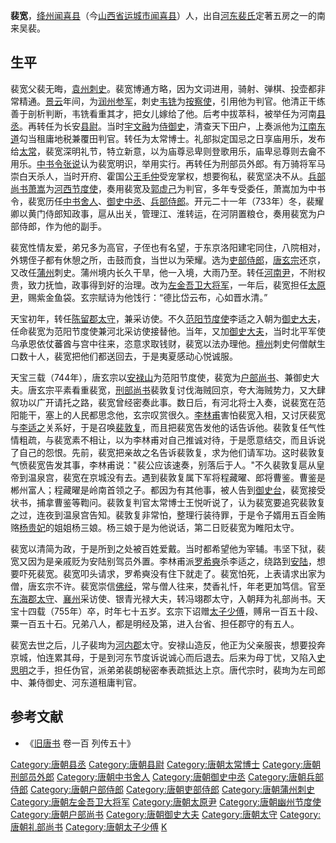 {{otheruse|裴宽}}
'''裴宽'''{{BD|681年||755年||catIdx=P}}，[[绛州|绛州]][[闻喜县|闻喜县]]（今[[山西省|山西省]][[运城市|运城市]][[闻喜县|闻喜县]]）人，出自[[河东裴氏|河东裴氏]]定著五房之一的南来吴裴。

==生平==
裴宽父裴无晦，[[袁州|袁州]][[刺史|刺史]]。裴宽博通方略，因为文词进用，骑射、弹棋、投壶都非常精通。[[景云|景云]]年间，为[[润州|润州]][[参军|参军]]，刺史[[韦铣|韦铣]]为[[按察使|按察使]]，引用他为判官。他清正干练善于剖析判断，韦铣看重其才，把女儿嫁给了他。后考中拔萃科，被举任为河南[[县丞|县丞]]。再转任为长安[[县尉|县尉]]。当时[[宇文融|宇文融]]为[[侍御史|侍御史]]，清查天下田户，上奏派他为[[江南东道|江南东道]]勾当租庸地税兼覆田判官。转任为太常博士。礼部拟定国忌之日享庙用乐，发布给[[太常|太常]]，裴宽深明礼节，特立新意，以为庙尊忌卑则登歌用乐，庙卑忌尊则去龠不用乐。[[中书令|中书令]][[张说|张说]]认为裴宽明识，举用实行。再转任为刑部员外郎。有万骑将军马崇白天杀人，当时开府、霍国公[[王毛仲|王毛仲]]受宠掌权，想要徇私，裴宽坚决不从。[[兵部尚书|兵部尚书]][[萧嵩|萧嵩]]为[[河西节度使|河西节度使]]，奏用裴宽及[[郭虚己|郭虚己]]为判官，多年专受委任，萧嵩加为中书令，裴宽历任[[中书舍人|中书舍人]]、[[御史中丞|御史中丞]]、[[兵部侍郎|兵部侍郎]]。开元二十一年（733年）冬，裴耀卿以黄门侍郎知政事，扈从出关，管理江、淮转运，在河阴置粮仓，奏用裴宽为户部侍郎，作为他的副手。

裴宽性情友爱，弟兄多为高官，子侄也有名望，于东京洛阳建宅同住，八院相对，外甥侄子都有休憩之所，击鼓而食，当世以为荣耀。选为[[吏部侍郎|吏部侍郎]]，[[唐玄宗|唐玄宗]]还京，又改任[[蒲州|蒲州]]刺史。蒲州境内长久干旱，他一入境，大雨乃至。转任[[河南尹|河南尹]]，不附权贵，致力抚恤，政事得到好的治理。改为[[左金吾卫大将军|左金吾卫大将军]]，一年后，裴宽担任[[太原|太原]][[尹|尹]]，赐紫金鱼袋。玄宗赋诗为他饯行：“德比岱云布，心如晋水清。”

天宝初年，转任[[陈留郡|陈留郡]][[陳留郡#陳留郡太守（742年－762年）|太守]]，兼采访使。不久[[范阳节度使|范阳节度使]]李适之入朝为[[御史大夫|御史大夫]]，任命裴宽为范阳节度使兼河北采访使接替他。当年，又加[[御史大夫|御史大夫]]，当时北平军使乌承恩依仗蕃酋与宫中往来，恣意求取钱财，裴宽以法办理他。[[檀州|檀州]]刺史何僧献生口数十人，裴宽把他们都送回去，于是夷夏感动心悦诚服。

天宝三载（744年），唐玄宗以[[安禄山|安禄山]]为范阳节度使，裴宽为[[户部尚书|户部尚书]]、兼御史大夫。唐玄宗平素看重裴宽，[[刑部尚书|刑部尚书]]裴敦复讨伐海贼回京，夸大海贼势力，又大肆叙功以广开请托之路，裴宽曾经密奏此事。数日后，有河北将士入奏，说裴宽在范阳能干，塞上的人民都思念他，玄宗叹赏很久。[[李林甫|李林甫]]害怕裴宽入相，又讨厌裴宽与[[李适之|李适之]]关系好，于是召唤[[裴敦复|裴敦复]]，而且把裴宽告发他的话告诉他。裴敦复任气性情粗疏，与裴宽素不相让，以为李林甫对自己推诚对待，于是愿意结交，而且诉说了自己的怨恨。先前，裴宽把亲故之名告诉裴敦复，求为他们请军功。这时裴敦复气愤裴宽告发其事，李林甫说："裴公应该速奏，别落后于人。"不久裴敦复扈从皇帝到温泉宫，裴宽在京城没有去。遇到裴敦复属下军将程藏曜、郎将曹鉴。曹鉴是郴州富人；程藏曜是岭南首领之子。都因为有其他事，被人告到[[御史台|御史台]]，裴宽接受状书，捕拿曹鉴等鞫问。裴敦复判官太常博士王悦听说了，认为裴宽要追究裴敦复之过，连夜到温泉宫告知。裴敦复非常怕，整理行装待罪，于是令子婿用五百金贿赂[[杨贵妃|杨贵妃]]的姐姐杨三娘。杨三娘于是为他说话，第二日贬裴宽为睢阳太守。

裴宽以清简为政，于是所到之处被百姓爱戴。当时都希望他为宰辅。韦坚下狱，裴宽又因为是亲戚贬为安陆别驾员外置。李林甫派[[罗希奭|罗希奭]]杀李适之，绕路到[[安陆|安陆]]，想要吓死裴宽。裴宽叩头请求，罗希奭没有住下就走了。裴宽怕死，上表请求出家为僧，唐玄宗不许。裴宽崇信[[佛经|佛经]]，常与僧人往来，焚香礼忏，年老更加笃信。官至[[东海郡|东海郡]][[太守|太守]]、[[襄州|襄州]]采访使、银青光禄大夫，转冯翊郡太守，入朝拜为礼部尚书。天宝十四载（755年）卒，时年七十五岁。玄宗下诏赠[[太子少傅|太子少傅]]，赙帛一百五十段、粟一百五十石。兄弟八人，都是明经及第，进入台省、担任郡守的有五人。

裴宽去世之后，儿子裴珣为[[河內郡_(中國)|河内郡]]太守。安禄山造反，他正为父亲服丧，想要投奔京城，怕连累其母，于是到河东节度诉说诚心而后退去。后来为母丁忧，又陷入[[史思明|史思明]]之手，担任伪官，派弟弟裴朗秘密奉表疏抵达上京。唐代宗时，裴珣为左司郎中、兼侍御史、河东道租庸判官。

==参考文献==
*《[[旧唐书|旧唐书]] 卷一百 列传五十》 

{{DEFAULTSORT:P}}
[[Category:唐朝县丞|Category:唐朝县丞]]
[[Category:唐朝县尉|Category:唐朝县尉]]
[[Category:唐朝太常博士|Category:唐朝太常博士]]
[[Category:唐朝刑部员外郎|Category:唐朝刑部员外郎]]
[[Category:唐朝中书舍人|Category:唐朝中书舍人]]
[[Category:唐朝御史中丞|Category:唐朝御史中丞]]
[[Category:唐朝兵部侍郎|Category:唐朝兵部侍郎]]
[[Category:唐朝户部侍郎|Category:唐朝户部侍郎]]
[[Category:唐朝吏部侍郎|Category:唐朝吏部侍郎]]
[[Category:唐朝蒲州刺史|Category:唐朝蒲州刺史]]
[[Category:唐朝左金吾卫大将军|Category:唐朝左金吾卫大将军]]
[[Category:唐朝太原尹|Category:唐朝太原尹]]
[[Category:唐朝幽州节度使|Category:唐朝幽州节度使]]
[[Category:唐朝户部尚书|Category:唐朝户部尚书]]
[[Category:唐朝御史大夫|Category:唐朝御史大夫]]
[[Category:唐朝太守|Category:唐朝太守]]
[[Category:唐朝礼部尚书|Category:唐朝礼部尚书]]
[[Category:唐朝太子少傅|Category:唐朝太子少傅]]
[[Category:河东裴氏|K]]